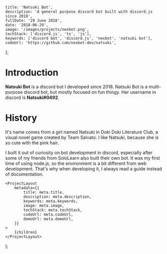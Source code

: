 
	title: 'Natsuki Bot',
	description: 'A general purpose discord bot built with discord.js since 2018',
	fullDate: '29 June 2018',
	date: '2018-06-29',
	image: '/images/projects/nexbot.png',
	techStack: ['discord.js', 'ts', 'js'],
	keywords: ['discord bot', 'discord.js', 'nexbot', 'natsuki bot'],
	codeUrl: 'https://github.com/nexbot-dev/natsuki',
};

# Introduction
**Natsuki Bot** is a discord bot I developed since 2018.
Natsuki Bot is a multi-purpose discord bot, but mostly focused on fun thingy.
Her username in discord is **Natsuki#0492**.

# History
It's name comes from a girl named Natsuki in Doki Doki Literature Club, a visual novel game created by Team Salvato.
I like Natsuki, because she is so cute with the pink hair.

I built it out of curiosity on bot development in discord, especially after some of my friends from SoloLearn also built their own bot.
It was my first time of using node.js, so the environment is a bit different from web development.
That's why when developing it, I always read a guide instead of documentation.

	<ProjectLayout
		metadata={{
			title: meta.title,
			description: meta.description,
			keywords: meta.keywords,
			image: meta.image,
			techStack: meta.techStack,
			codeUrl: meta.codeUrl,
			demoUrl: meta.demoUrl,
		}}
	>
		{children}
	</ProjectLayout>
);